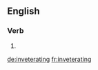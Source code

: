 ==English==

===Verb===
{{head|en}}

# {{present participle of|inveterate|lang=en}}

[[de:inveterating]]
[[fr:inveterating]]